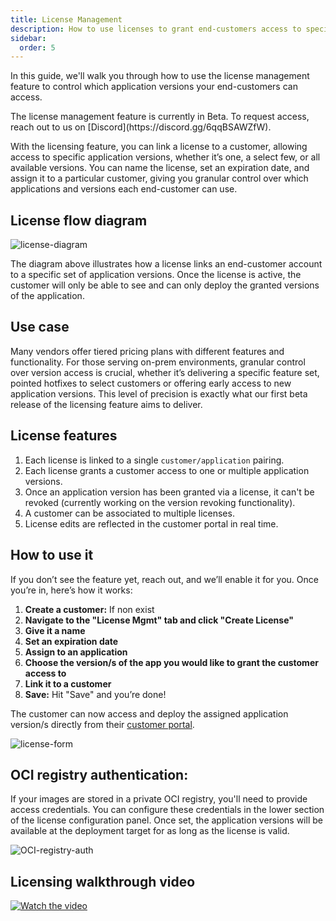 ```yaml
---
title: License Management
description: How to use licenses to grant end-customers access to specific application versions
sidebar:
  order: 5
---
```



In this guide, we'll walk you through how to use the license management feature to control which application versions your end-customers can access.

<Aside type="tip">
The license management feature is currently in Beta. To request access, reach out to us on [Discord](https://discord.gg/6qqBSAWZfW).
</Aside>

With the licensing feature, you can link a license to a customer, allowing access to specific application versions, whether it’s one, a select few, or all available versions. You can name the license, set an expiration date, and assign it to a particular customer, giving you granular control over which applications and versions each end-customer can use.

## License flow diagram
![license-diagram](../../../../assets/docs/guides/license-diagram.png)

<Aside type="note">
The diagram above illustrates how a license links an end-customer account to a specific set of application versions. Once the license is active, the customer will only be able to see and can only deploy the granted versions of the application.
</Aside>

## Use case
Many vendors offer tiered pricing plans with different features and functionality. For those serving on-prem environments, granular control over version access is crucial, whether it’s delivering a specific feature set, pointed hotfixes to select customers or offering early access to new application versions. This level of precision is exactly what our first beta release of the licensing feature aims to deliver.

## License features

1. Each license is linked to a single `customer/application` pairing.
2. Each license grants a customer access to one or multiple application versions.
3. Once an application version has been granted via a license, it can't be revoked (currently working on the version revoking functionality).
4. A customer can be associated to multiple licenses.
5. License edits are reflected in the customer portal in real time.

## How to use it

If you don’t see the feature yet, reach out, and we’ll enable it for you. Once you’re in, here’s how it works:

1. **Create a customer:** If non exist
2. **Navigate to the "License Mgmt" tab and click "Create License"**
3. **Give it a name**
4. **Set an expiration date**
5. **Assign to an application**
6. **Choose the version/s of the app you would like to grant the customer access to**
7. **Link it to a customer**
8. **Save:** Hit "Save" and you’re done!

The customer can now access and deploy the assigned application version/s directly from their [customer portal](/docs/product/customer-portal/).

![license-form](../../../../assets/docs/guides/license-form.png)

## OCI registry authentication:
If your images are stored in a private OCI registry, you'll need to provide access credentials. You can configure these credentials in the lower section of the license configuration panel. Once set, the application versions will be available at the deployment target for as long as the license is valid.

![OCI-registry-auth](../../../../assets/docs/guides/OCI-Registry-auth.png)

## Licensing walkthrough video

[![Watch the video](../../../../assets/docs/guides/license-thumbnail.png)](https://www.youtube.com/watch?v=qh-ewkWxRj4)
